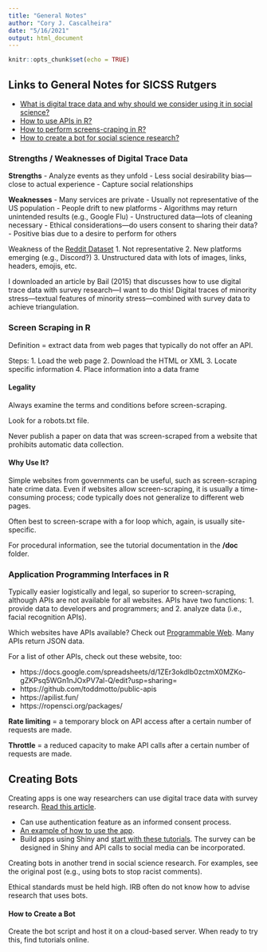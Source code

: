 ```yaml
---
title: "General Notes"
author: "Cory J. Cascalheira"
date: "5/16/2021"
output: html_document
---
```


```r
knitr::opts_chunk$set(echo = TRUE)
```

## Links to General Notes for SICSS Rutgers

- [What is digital trace data and why should we consider using it in social science?](https://sicss.io/2020/materials/day2-digital-trace-data/strengths-weaknesses/rmarkdown/Strengths_and_Weaknesses.html)
- [How to use APIs in R?](https://sicss.io/2020/materials/day2-digital-trace-data/apis/rmarkdown/Application_Programming_interfaces.html)
- [How to perform screens-craping in R?](https://sicss.io/2020/materials/day2-digital-trace-data/screenscraping/rmarkdown/Screenscraping.html)
- [How to create a bot for social science research?](https://sicss.io/2020/materials/day2-digital-trace-data/building-apps-bots/rmarkdown/Building_Apps_and_Bots_for%20Social_Science_Research.html)

### Strengths / Weaknesses of Digital Trace Data

**Strengths**
- Analyze events as they unfold
- Less social desirability bias---close to actual experience
- Capture social relationships

**Weaknesses**
- Many services are private
- Usually not representative of the US population
- People drift to new platforms
- Algorithms may return unintended results (e.g., Google Flu)
- Unstructured data---lots of cleaning necessary
- Ethical considerations---do users consent to sharing their data?
- Positive bias due to a desire to perform for others

Weakness of the [Reddit Dataset](https://docs.google.com/spreadsheets/d/1I7cvuCBQxosQK2evTcdL3qtglaEPc0WFEs6rZMx-xiE/edit#gid=0)
1. Not representative 
2. New platforms emerging (e.g., Discord?)
3. Unstructured data with lots of images, links, headers, emojis, etc.

I downloaded an article by Bail (2015) that discusses how to use digital trace data with survey research---I want to do this! Digital traces of minority stress---textual features of minority stress---combined with survey data to achieve triangulation. 

### Screen Scraping in R

Definition = extract data from web pages that typically do not offer an API. 

Steps:
1. Load the web page
2. Download the HTML or XML
3. Locate specific information
4. Place information into a data frame

#### Legality

Always examine the terms and conditions before screen-scraping. 

Look for a robots.txt file. 

Never publish a paper on data that was screen-scraped from a website that prohibits automatic data collection.

#### Why Use It?

Simple websites from governments can be useful, such as screen-scraping hate crime data. Even if websites allow screen-scraping, it is usually a time-consuming process; code typically does not generalize to different web pages. 

Often best to screen-scrape with a for loop which, again, is usually site-specific. 

For procedural information, see the tutorial documentation in the **/doc** folder.

### Application Programming Interfaces in R

Typically easier logistically and legal, so superior to screen-scraping, although APIs are not available for all websites. APIs have two functions:
1. provide data to developers and programmers; and
2. analyze data (i.e., facial recognition APIs).

Which websites have APIs available? Check out [Programmable Web](https://www.programmableweb.com/apis/directory). Many APIs return JSON data. 

For a list of other APIs, check out these website, too:

* https://docs.google.com/spreadsheets/d/1ZEr3okdlb0zctmX0MZKo-gZKPsq5WGn1nJOxPV7al-Q/edit?usp=sharing=
* https://github.com/toddmotto/public-apis
* https://apilist.fun/
* https://ropensci.org/packages/

**Rate limiting** = a temporary block on API access after a certain number of requests are made.

**Throttle** = a reduced capacity to make API calls after a certain number of requests are made. 

## Creating Bots

Creating apps is one way researchers can use digital trace data with survey research. [Read this article](https://drive.google.com/file/d/0Byvk0A8Ic21YMC1SNHIzWU5jSXc/view).

* Can use authentication feature as an informed consent process.
* [An example of how to use the app](https://www.pnas.org/content/pnas/113/42/11823.full.pdf?with-ds=yes).
* Build apps using Shiny and [start with these tutorials](https://shiny.rstudio.com/tutorial/). The survey can be designed in Shiny and API calls to social media can be incorporated. 

Creating bots in another trend in social science research. For examples, see the original post (e.g., using bots to stop racist comments).

Ethical standards must be held high. IRB often do not know how to advise research that uses bots. 

#### How to Create a Bot

Create the bot script and host it on a cloud-based server. When ready to try this, find tutorials online. 